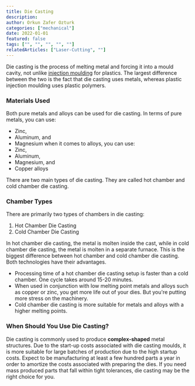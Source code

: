 ---
title: Die Casting
description:
author: Orkun Zafer Ozturk
categories: ["mechanical"]
date: 2022-01-01
featured: false
tags: ["", "", "", "", ""]
relatedArticles: ["Laser-Cutting", ""]
---
Die casting is the process of melting metal and forcing it into a mould cavity, not unlike [injection moulding](/articles/Injection-Molding) for plastics. The largest difference between the two is the fact that die casting uses metals, whereas plastic injection moulding uses plastic polymers.

### Materials Used

Both pure metals and alloys can be used for die casting. In terms of pure metals, you can use:

- Zinc,
- Aluminum, and
- Magnesium
  when it comes to alloys, you can use:
- Zinc,
- Aluminum,
- Magnesium, and
- Copper alloys

There are two main types of die casting. They are called hot chamber and cold chamber die casting.

### Chamber Types

There are primarily two types of chambers in die casting:

1. Hot Chamber Die Casting
2. Cold Chamber Die Casting

In hot chamber die casting, the metal is molten inside the cast, while in cold chamber die casting, the metal is molten in a separate furnace. This is the biggest difference between hot chamber and cold chamber die casting. Both technologies have their advantages.

- Processing time of a hot chamber die casting setup is faster than a cold chamber. One cycle takes around 15-20 minutes.
- When used in conjunction with low melting point metals and alloys such as copper or zinc, you get more life out of your dies. But you're putting more stress on the machinery.
- Cold chamber die casting is more suitable for metals and alloys with a higher melting points.

### When Should You Use Die Casting?

Die casting is commonly used to produce **complex-shaped** metal structures. Due to the start-up costs associated with die casting moulds, it is more suitable for large batches of production due to the high startup costs. Expect to be manufacturing at least a few hundred parts a year in order to amortize the costs associated with preparing the dies. If you need mass produced parts that fall within tight tolerances, die casting may be the right choice for you.